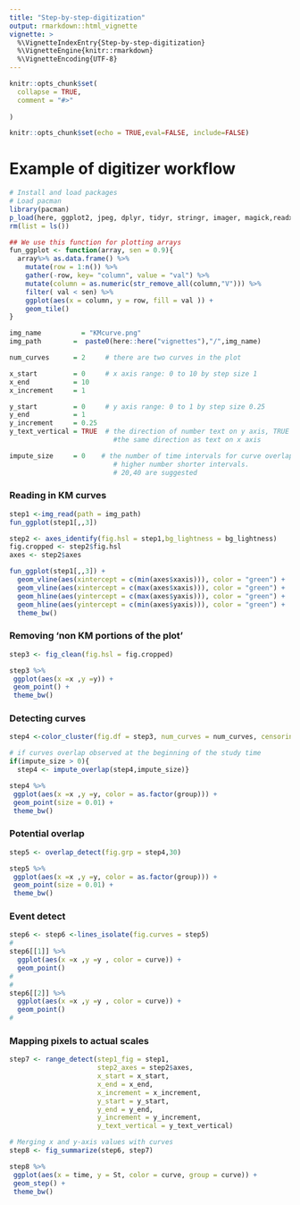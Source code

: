 ```yaml
---
title: "Step-by-step-digitization"
output: rmarkdown::html_vignette
vignette: >
  %\VignetteIndexEntry{Step-by-step-digitization}
  %\VignetteEngine{knitr::rmarkdown}
  %\VignetteEncoding{UTF-8}
---
```


```r
knitr::opts_chunk$set(
  collapse = TRUE,
  comment = "#>"
  
)
```

```r
knitr::opts_chunk$set(echo = TRUE,eval=FALSE, include=FALSE)
```

# Example of digitizer workflow

```r
# Install and load packages
# Load pacman
library(pacman)
p_load(here, ggplot2, jpeg, dplyr, tidyr, stringr, imager, magick,readxl, kableExtra,SurvdigitizeR2)
rm(list = ls())
```

```r

## We use this function for plotting arrays
fun_ggplot <- function(array, sen = 0.9){
  array%>% as.data.frame() %>%
    mutate(row = 1:n()) %>%
    gather(-row, key= "column", value = "val") %>%
    mutate(column = as.numeric(str_remove_all(column,"V"))) %>%
    filter( val < sen) %>% 
    ggplot(aes(x = column, y = row, fill = val )) +
    geom_tile() 
}
```




```r

img_name          = "KMcurve.png"
img_path        =  paste0(here::here("vignettes"),"/",img_name)

num_curves      = 2     # there are two curves in the plot

x_start         = 0     # x axis range: 0 to 10 by step size 1
x_end           = 10
x_increment     = 1

y_start         = 0     # y axis range: 0 to 1 by step size 0.25
y_end           = 1
y_increment     = 0.25
y_text_vertical = TRUE  # the direction of number text on y axis, TRUE means vertical,
                          #the same direction as text on x axis

impute_size     = 0    # the number of time intervals for curve overlapping check,
                          # higher number shorter intervals.
                          # 20,40 are suggested

```
### Reading in KM curves

```r

step1 <-img_read(path = img_path)
fun_ggplot(step1[,,3])

```

```r
step2 <- axes_identify(fig.hsl = step1,bg_lightness = bg_lightness)
fig.cropped <- step2$fig.hsl
axes <- step2$axes

fun_ggplot(step1[,,3]) +
  geom_vline(aes(xintercept = c(min(axes$xaxis))), color = "green") +
  geom_vline(aes(xintercept = c(max(axes$xaxis))), color = "green") +
  geom_hline(aes(yintercept = c(max(axes$yaxis))), color = "green") +
  geom_hline(aes(yintercept = c(min(axes$yaxis))), color = "green") +
  theme_bw()

```

### Removing 'non KM portions of the plot'

```r

step3 <- fig_clean(fig.hsl = fig.cropped)

step3 %>%
 ggplot(aes(x =x ,y =y)) +
 geom_point() +
 theme_bw()

```
### Detecting curves

```r

step4 <-color_cluster(fig.df = step3, num_curves = num_curves, censoring = FALSE)

# if curves overlap observed at the beginning of the study time
if(impute_size > 0){
  step4 <- impute_overlap(step4,impute_size)}

step4 %>%
 ggplot(aes(x =x ,y =y, color = as.factor(group))) +
 geom_point(size = 0.01) +
 theme_bw()

```

### Potential overlap

```r
step5 <- overlap_detect(fig.grp = step4,30)

step5 %>%
 ggplot(aes(x =x ,y =y, color = as.factor(group))) +
 geom_point(size = 0.01) +
 theme_bw()

```

### Event detect

```r
step6 <- step6 <-lines_isolate(fig.curves = step5)
#
step6[[1]] %>%
  ggplot(aes(x =x ,y =y , color = curve)) +
  geom_point()
# 
# 
step6[[2]] %>%
  ggplot(aes(x =x ,y =y , color = curve)) +
  geom_point()
# 
```

### Mapping pixels to actual scales

```r
step7 <- range_detect(step1_fig = step1,
                      step2_axes = step2$axes,
                      x_start = x_start,
                      x_end = x_end,
                      x_increment = x_increment,
                      y_start = y_start,
                      y_end = y_end,
                      y_increment = y_increment,
                      y_text_vertical = y_text_vertical)

```

```r
# Merging x and y-axis values with curves
step8 <- fig_summarize(step6, step7)

step8 %>%
 ggplot(aes(x = time, y = St, color = curve, group = curve)) +
 geom_step() +
 theme_bw()

```
